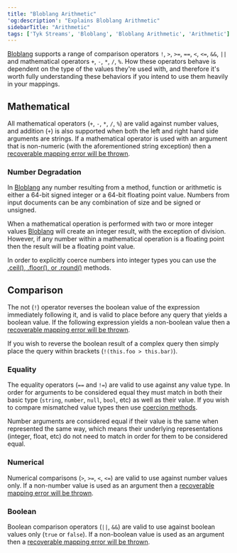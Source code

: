 ```yaml
---
title: "Bloblang Arithmetic"
'og:description': "Explains Bloblang Arithmetic"
sidebarTitle: "Arithmetic"
tags: ['Tyk Streams', 'Bloblang', 'Bloblang Arithmetic', 'Arithmetic']
---
```


[Bloblang](/5.5/product-stack/tyk-streaming/guides/bloblang/overview) supports a range of comparison operators `!`, `>`, `>=`, `==`, `<`, `<=`, `&&`, `||` and mathematical operators `+`, `-`, `*`, `/`, `%`. How these operators behave is dependent on the type of the values they're used with, and therefore it's worth fully understanding these behaviors if you intend to use them heavily in your mappings.

## Mathematical

All mathematical operators (`+`, `-`, `*`, `/`, `%`) are valid against number values, and addition (`+`) is also supported when both the left and right hand side arguments are strings. If a mathematical operator is used with an argument that is non-numeric (with the aforementioned string exception) then a [recoverable mapping error will be thrown](/5.5/product-stack/tyk-streaming/guides/bloblang/overview#error-handling).

### Number Degradation

In [Bloblang](/5.5/product-stack/tyk-streaming/guides/bloblang/overview) any number resulting from a method, function or arithmetic is either a 64-bit signed integer or a 64-bit floating point value. Numbers from input documents can be any combination of size and be signed or unsigned.

When a mathematical operation is performed with two or more integer values [Bloblang](/5.5/product-stack/tyk-streaming/guides/bloblang/overview) will create an integer result, with the exception of division. However, if any number within a mathematical operation is a floating point then the result will be a floating point value.

In order to explicitly coerce numbers into integer types you can use the [.ceil(), .floor(), or .round()](/5.5/product-stack/tyk-streaming/guides/bloblang/methods/numbers) methods.

## Comparison

The not (`!`) operator reverses the boolean value of the expression immediately following it, and is valid to place before any query that yields a boolean value. If the following expression yields a non-boolean value then a [recoverable mapping error will be thrown](/5.5/product-stack/tyk-streaming/guides/bloblang/overview#error-handling).

If you wish to reverse the boolean result of a complex query then simply place the query within brackets (`!(this.foo > this.bar)`).

### Equality

The equality operators (`==` and `!=`) are valid to use against any value type. In order for arguments to be considered equal they must match in both their basic type (`string`, `number`, `null`, `bool`, etc) as well as their value. If you wish to compare mismatched value types then use [coercion methods](/5.5/product-stack/tyk-streaming/guides/bloblang/methods/type-coercion).

Number arguments are considered equal if their value is the same when represented the same way, which means their underlying representations (integer, float, etc) do not need to match in order for them to be considered equal.

### Numerical

Numerical comparisons (`>`, `>=`, `<`, `<=`) are valid to use against number values only. If a non-number value is used as an argument then a [recoverable mapping error will be thrown](/5.5/product-stack/tyk-streaming/guides/bloblang/overview#error-handling).

### Boolean

Boolean comparison operators (`||`, `&&`) are valid to use against boolean values only (`true` or `false`). If a non-boolean value is used as an argument then a [recoverable mapping error will be thrown](/5.5/product-stack/tyk-streaming/guides/bloblang/overview#error-handling).

